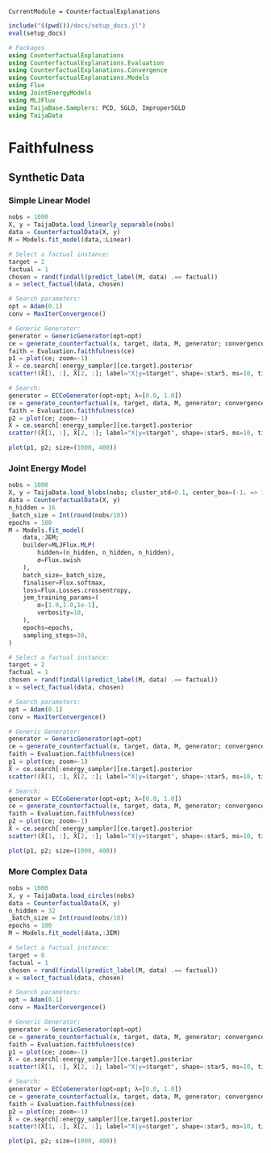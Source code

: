 ```@meta
CurrentModule = CounterfactualExplanations 
```

```julia
include("$(pwd())/docs/setup_docs.jl")
eval(setup_docs)

# Packages
using CounterfactualExplanations
using CounterfactualExplanations.Evaluation
using CounterfactualExplanations.Convergence
using CounterfactualExplanations.Models
using Flux
using JointEnergyModels
using MLJFlux
using TaijaBase.Samplers: PCD, SGLD, ImproperSGLD
using TaijaData
```

# Faithfulness

## Synthetic Data

### Simple Linear Model

```julia
nobs = 1000
X, y = TaijaData.load_linearly_separable(nobs)
data = CounterfactualData(X, y)
M = Models.fit_model(data,:Linear)
```

```julia
# Select a factual instance:
target = 2
factual = 1
chosen = rand(findall(predict_label(M, data) .== factual))
x = select_factual(data, chosen)

# Search parameters:
opt = Adam(0.1)
conv = MaxIterConvergence()

# Generic Generator:
generator = GenericGenerator(opt=opt)
ce = generate_counterfactual(x, target, data, M, generator; convergence=conv, initialization=:identity)
faith = Evaluation.faithfulness(ce)
p1 = plot(ce; zoom=-1)
X̂ = ce.search[:energy_sampler][ce.target].posterior
scatter!(X̂[1, :], X̂[2, :]; label="X|y=$target", shape=:star5, ms=10, title="Generic Generator ($(round(faith, digits=5)))")

# Search:
generator = ECCoGenerator(opt=opt; λ=[0.0, 1.0])
ce = generate_counterfactual(x, target, data, M, generator; convergence=conv, initialization=:identity)
faith = Evaluation.faithfulness(ce)
p2 = plot(ce; zoom=-1)
X̂ = ce.search[:energy_sampler][ce.target].posterior
scatter!(X̂[1, :], X̂[2, :]; label="X|y=$target", shape=:star5, ms=10, title="ECCo Generator ($(round(faith, digits=5)))")

plot(p1, p2; size=(1000, 400))
```

### Joint Energy Model

```julia
nobs = 1000
X, y = TaijaData.load_blobs(nobs; cluster_std=0.1, center_box=(-1. => 1.))
data = CounterfactualData(X, y)
n_hidden = 16
_batch_size = Int(round(nobs/10))
epochs = 100
M = Models.fit_model(
    data,:JEM;
    builder=MLJFlux.MLP(
        hidden=(n_hidden, n_hidden, n_hidden), 
        σ=Flux.swish
    ),
    batch_size=_batch_size,
    finaliser=Flux.softmax,
    loss=Flux.Losses.crossentropy,
    jem_training_params=(
        α=[1.0,1.0,1e-1],
        verbosity=10,
    ),
    epochs=epochs,
    sampling_steps=30,
)
```

```julia
# Select a factual instance:
target = 2
factual = 1
chosen = rand(findall(predict_label(M, data) .== factual))
x = select_factual(data, chosen)

# Search parameters:
opt = Adam(0.1)
conv = MaxIterConvergence()

# Generic Generator:
generator = GenericGenerator(opt=opt)
ce = generate_counterfactual(x, target, data, M, generator; convergence=conv, initialization=:identity)
faith = Evaluation.faithfulness(ce)
p1 = plot(ce; zoom=-1)
X̂ = ce.search[:energy_sampler][ce.target].posterior
scatter!(X̂[1, :], X̂[2, :]; label="X|y=$target", shape=:star5, ms=10, title="Generic Generator ($(round(faith, digits=5)))")

# Search:
generator = ECCoGenerator(opt=opt; λ=[0.0, 1.0])
ce = generate_counterfactual(x, target, data, M, generator; convergence=conv, initialization=:identity)
faith = Evaluation.faithfulness(ce)
p2 = plot(ce; zoom=-1)
X̂ = ce.search[:energy_sampler][ce.target].posterior
scatter!(X̂[1, :], X̂[2, :]; label="X|y=$target", shape=:star5, ms=10, title="ECCo Generator ($(round(faith, digits=5)))")

plot(p1, p2; size=(1000, 400))
```

### More Complex Data

```julia
nobs = 1000
X, y = TaijaData.load_circles(nobs)
data = CounterfactualData(X, y)
n_hidden = 32
_batch_size = Int(round(nobs/10))
epochs = 100
M = Models.fit_model(data,:JEM)
```

```julia
# Select a factual instance:
target = 0
factual = 1
chosen = rand(findall(predict_label(M, data) .== factual))
x = select_factual(data, chosen)

# Search parameters:
opt = Adam(0.1)
conv = MaxIterConvergence()

# Generic Generator:
generator = GenericGenerator(opt=opt)
ce = generate_counterfactual(x, target, data, M, generator; convergence=conv, initialization=:identity)
faith = Evaluation.faithfulness(ce)
p1 = plot(ce; zoom=-1)
X̂ = ce.search[:energy_sampler][ce.target].posterior
scatter!(X̂[1, :], X̂[2, :]; label="X|y=$target", shape=:star5, ms=10, title="Generic Generator ($(round(faith, digits=5)))")

# Search:
generator = ECCoGenerator(opt=opt; λ=[0.0, 1.0])
ce = generate_counterfactual(x, target, data, M, generator; convergence=conv, initialization=:identity)
faith = Evaluation.faithfulness(ce)
p2 = plot(ce; zoom=-1)
X̂ = ce.search[:energy_sampler][ce.target].posterior
scatter!(X̂[1, :], X̂[2, :]; label="X|y=$target", shape=:star5, ms=10, title="ECCo Generator ($(round(faith, digits=5)))")

plot(p1, p2; size=(1000, 400))
```